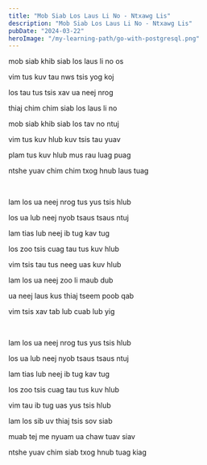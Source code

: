 ```yaml
---
title: "Mob Siab Los Laus Li No - Ntxawg Lis"
description: "Mob Siab Los Laus Li No - Ntxawg Lis"
pubDate: "2024-03-22"
heroImage: "/my-learning-path/go-with-postgresql.png"
---
```


mob siab khib siab los laus li no os

vim tus kuv tau nws tsis yog koj

los tau tus tsis xav ua neej nrog

thiaj chim chim siab los laus li no

mob siab khib siab los tav no ntuj

vim tus kuv hlub kuv tsis tau yuav

plam tus kuv hlub mus rau luag puag

ntshe yuav chim chim txog hnub laus tuag

<br />

lam los ua neej nrog tus yus tsis hlub

los ua lub neej nyob tsaus tsaus ntuj

lam tias lub neej ib tug kav tug

los zoo tsis cuag tau tus kuv hlub

vim tsis tau tus neeg uas kuv hlub

lam los ua neej zoo li maub dub

ua neej laus kus thiaj tseem poob qab

vim tsis xav tab lub cuab lub yig

<br />

lam los ua neej nrog tus yus tsis hlub

los ua lub neej nyob tsaus tsaus ntuj

lam tias lub neej ib tug kav tug

los zoo tsis cuag tau tus kuv hlub

vim tau ib tug uas yus tsis hlub

lam los sib uv thiaj tsis sov siab

muab tej me nyuam ua chaw tuav siav

ntshe yuav chim siab txog hnub tuag kiag
